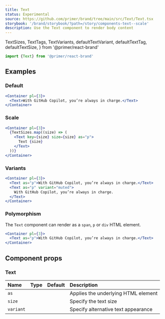 ```yaml
---
title: Text
status: Experimental
source: https://github.com/primer/brand/tree/main/src/Text/Text.tsx
storybook: '/brand/storybook/?path=/story/components-text--scale'
description: Use the Text component to render body content
---
```


  TextSizes,
  TextTags,
  TextVariants,
  defaultTextVariant,
  defaultTextTag,
  defaultTextSize,
} from '@primer/react-brand'

```js
import {Text} from '@primer/react-brand'
```

## Examples

### Default

```jsx live
<Container pl={3}>
  <Text>With GitHub Copilot, you’re always in charge.</Text>
</Container>
```

### Scale

```jsx live
<Container pl={3}>
  {TextSizes.map((size) => (
    <Text key={size} size={size} as="p">
      Text {size}
    </Text>
  ))}
</Container>
```

### Variants

```jsx live
<Container pl={3}>
  <Text as="p">With GitHub Copilot, you’re always in charge.</Text>
  <Text as="p" variant="muted">
    With GitHub Copilot, you’re always in charge.
  </Text>
</Container>
```

### Polymorphism

The `Text` component can render as a `span`, `p` or `div` HTML element.

```jsx live
<Container pl={3}>
  <Text as="p">With GitHub Copilot, you’re always in charge.</Text>
</Container>
```

## Component props

### Text

| Name      | Type                                                    |                      Default                      | Description                         |
| :-------- | :------------------------------------------------------ | :-----------------------------------------------: | :---------------------------------- |
| `as`      | <PropTableValues values={TextTags} addLineBreaks />     |   <PropTableValues values={[defaultTextTag]} />   | Applies the underlying HTML element |
| `size`    | <PropTableValues values={TextSizes} addLineBreaks />    |  <PropTableValues values={[defaultTextSize]} />   | Specify the text size               |
| `variant` | <PropTableValues values={TextVariants} addLineBreaks /> | <PropTableValues values={[defaultTextVariant]} /> | Specify alternative text appearance |
